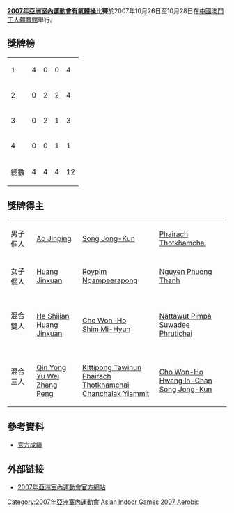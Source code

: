 '''[[2007年亞洲室內運動會|2007年亞洲室內運動會]][[有氧體操|有氧體操]]比賽'''於2007年10月26日至10月28日在[[中國|中國]][[澳門|澳門]][[工人體育場_(澳門)|工人體育館]]舉行。


==獎牌榜==
{| {{RankedMedalTable|nation-width=200px}}
|-
| 1 ||align=left| {{CHN}} || 4 || 0 || 0 || 4
|-
| 2 ||align=left| {{THA}} || 0 || 2 || 2 || 4
|-
| 3 ||align=left| {{KOR}} || 0 || 2 || 1 || 3
|-
| 4 ||align=left| {{VIE}} || 0 || 0 || 1 || 1
|- 
!colspan=2| 總數 || 4 || 4 || 4 || 12
|}

==獎牌得主==
{| {{MedalistTable|type=項目}}
|-
|男子個人
|{{flagicon|CHN}} [[Ao_Jinping|Ao Jinping]]
|{{flagicon|KOR}} [[Song_Jong-Kun|Song Jong-Kun]]
|{{flagicon|THA}} [[Phairach_Thotkhamchai|Phairach Thotkhamchai]]
|-
|女子個人
|{{flagicon|CHN}} [[Huang_Jinxuan|Huang Jinxuan]]
|{{flagicon|THA}} [[Roypim_Ngampeerapong|Roypim Ngampeerapong]]
|{{flagicon|VIE}} [[Nguyen_Phuong_Thanh|Nguyen Phuong Thanh]]
|-
|混合雙人
|{{flagicon|CHN}}<br>[[He_Shijian|He Shijian]]<br>[[Huang_Jinxuan|Huang Jinxuan]]
|{{flagicon|KOR}}<br>[[Cho_Won-Ho|Cho Won-Ho]]<br>[[Shim_Mi-Hyun|Shim Mi-Hyun]]
|{{flagicon|THA}}<br>[[Nattawut_Pimpa|Nattawut Pimpa]]<br>[[Suwadee_Phrutichai|Suwadee Phrutichai]]
|-
|混合三人
|{{flagicon|CHN}}<br>[[Qin_Yong|Qin Yong]]<br>[[Yu_Wei|Yu Wei]]<br>[[Zhang_Peng_(gymnast)|Zhang Peng]]
|{{flagicon|THA}}<br>[[Kittipong_Tawinun|Kittipong Tawinun]]<br>[[Phairach_Thotkhamchai|Phairach Thotkhamchai]]<br>[[Chanchalak_Yiammit|Chanchalak Yiammit]]
|{{flagicon|KOR}}<br>[[Cho_Won-Ho|Cho Won-Ho]]<br>[[Hwang_In-Chan|Hwang In-Chan]]<br>[[Song_Jong-Kun|Song Jong-Kun]]
|}
==參考資料==
* [http://maigoc2007.sports.sina.com.cn/php/item_result.php?lan=en&s=18 官方成績]{{Wayback|url=http://maigoc2007.sports.sina.com.cn/php/item_result.php?lan=en&s=18 |date=20200629232356 }}
==外部链接==
* [https://web.archive.org/web/20051213211638/http://www.maigoc2007.com/ 2007年亞洲室內運動會官方網站]

{{2007年亞洲室內運動會項目}}

[[Category:2007年亞洲室內運動會|Category:2007年亞洲室內運動會]]
[[Category:2007年體操|Asian Indoor Games]]
[[Category:亞洲室內運動會體操比賽|2007 Aerobic]]